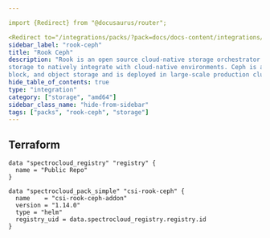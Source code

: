 ```yaml
---

import {Redirect} from "@docusaurus/router";

<Redirect to="/integrations/packs/?pack=docs/docs-content/integrations/csi-rook-ceph-addon" />
sidebar_label: "rook-ceph"
title: "Rook Ceph"
description: "Rook is an open source cloud-native storage orchestrator that provides the platform, framework, and support for Ceph
storage to natively integrate with cloud-native environments. Ceph is a distributed storage system that provides file,
block, and object storage and is deployed in large-scale production clusters."
hide_table_of_contents: true
type: "integration"
category: ["storage", "amd64"]
sidebar_class_name: "hide-from-sidebar"
tags: ["packs", "rook-ceph", "storage"]
---
```



<Redirect to="/integrations/packs/?pack=docs/docs-content/integrations/csi-rook-ceph-addon" />

<PartialsComponent category="packs" name="rook-ceph" />

## Terraform

```hcl
data "spectrocloud_registry" "registry" {
  name = "Public Repo"
}

data "spectrocloud_pack_simple" "csi-rook-ceph" {
  name    = "csi-rook-ceph-addon"
  version = "1.14.0"
  type = "helm"
  registry_uid = data.spectrocloud_registry.registry.id
}
```
